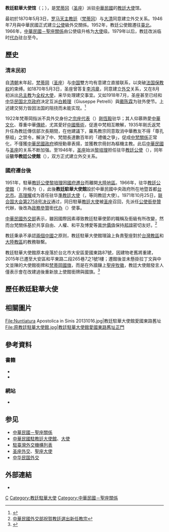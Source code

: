 {{NoteTA
|1=zh-cn:中华民国驻教廷大使; zh-hant:中華民國駐教廷大使;  <!-- 專有名詞 避免錯誤轉換 -->
|2=zh-cn:梵蒂冈驻华大使; zh-hant:教廷駐華大使;  <!-- 專有名詞 避免錯誤轉換 -->
|3=zh-cn:参赞; zh-hant:參事
}}
{{Infobox diplomatic mission
| name              = 教廷駐華大使馆
| native_name       = {{lang|la|Nuntiatura Apostolica in Sinis}}
| logo = [[File:Emblem_of_Vatican_City_State.svg|120px]]
| image             = Apostolic Nunciature to China (2015-).jpg
| caption = 圣座在台北的大使馆馆舍
| type              = [[教廷大使館|教廷大使館]]
| jurisdiction      = {{ROC}}
| address           = {{ROC}}[[臺北市|臺北市]][[大安區_(臺北市)|大安區]][[和平東路|和平東路]]二段265巷7之1號1樓<ref>{{Cite web |url=http://www.mofa.gov.tw/CountryInfo.aspx?CASN=FB01D469347C76A7&n=9C9CC6640661FEBA&sms=26470E539B6FA395&s=FDC3BA2C714CD75F |title=外交部－駐華使館－教廷大使館 |accessdate=2015-03-14 |archiveurl=https://web.archive.org/web/20170616215439/http://www.mofa.gov.tw/CountryInfo.aspx?CASN=FB01D469347C76A7&n=9C9CC6640661FEBA&sms=26470E539B6FA395&s=FDC3BA2C714CD75F |archivedate=2017-06-16 }}</ref>
| department        = [[国务院_(圣座)|圣座国务院]]
| apostolic_nuncio  = ''[[教廷駐華大使列表|1979年起空缺]]''
| chargé_d'affaires = 達保祿（Pavol Talapka） {{Small|[[參贊|參贊]]}}
| open              =  1966年
| website           = 
}}
'''教廷駐華大使馆'''（{{lang-la|Nuntiatura Apostolica in Sinis}}；{{lang-en|Apostolic Nunciature to China}}），是[[梵蒂冈|梵蒂冈]]（[[圣座|圣座]]）派驻[[中華民國|中華民國]]的[[教廷大使|教廷大使]]馆。

最初於1870年5月3日，[[罗马天主教会|罗马天主教廷]]（[[梵蒂冈|梵蒂冈]]）与[[大清|大清]]同意建立外交关系。1946年7月與中華民國正式建立[[公使|公使]]級外交關係。1952年，教廷公使館遷往[[臺北|臺北]]。1966年，[[中華民國－聖座關係|中華民國－聖座關係]]由公使级升格为[[特命全權大使|大使]]级。1979年以后，教廷改派临时[[代办|代办]]驻台至今。

==歷史==
===清末民初===
自[[清朝|清朝]]末年起，[[梵蒂岡|梵蒂岡]]（[[圣座|圣座]]）与[[中国|中国]]雙方均有意建立直接联系，以突破[[法国|法国]][[保教权|保教权]]的束缚。如1870年5月3日，圣座曾答复[[李鸿章|李鸿章]]，同意建立[[外交|外交]]关系，又在8月初派出{{le|安多尼·阿里雅底|Antonio Agliardi}}[[总主教|总主教]]为[[大使|全权大使]]，来华处理建交事宜。又如1918年7月，圣座甚至已经和[[中华民国北京政府|中华民国北京政府]]决定互派[[白赖理|白赖理]]（Giuseppe Petrelli）與[[戴陈霖|戴陈霖]]为驻外使节。上述建交努力皆因法国的阻挠而未能实现。<ref>{{cite web |author=田英杰 |others=陳愛潔 譯 |url=http://www.ccccn.org/article/guia/hist/2009-09-03/3609.html |title=陆征祥与中梵外交关系 |publisher=天主教在线 |date=2009-09-03 |archiveurl=https://web.archive.org/web/20131202233904/http://www.ccccn.org/article/guia/hist/2009-09-03/3609.html |archivedate=2013-12-02 }}</ref>{{sfn|陳方中|江國雄|2003}}

1922年梵蒂岡指派不具外交身份之[[宗座代表|宗座代表]]（{{lang-la|Apostolic Delegate}}）[[剛恆毅|剛恆毅]]驻华；其人仰慕熱愛[[中華文化|中華文化]]、尊重中華[[傳統|傳統]]，尤其愛好[[中國美術史|中國藝術]]，促進中梵相互瞭解，1935年剛氏返梵升任為教廷傳信部次長期間，在他建議下，羅馬教宗同意取消中華教友不得「尊孔祭祖」之禁令，解決了中、梵間長達數百年的「禮儀之爭」，促成[[中梵關係|中梵關係]]正常化，不僅獲[[中華民國政府|中華民國政府]]頒授勳章表揚，並獲教宗冊封為樞機主教。此后[[中華民國|中華民國]]与[[圣座|圣座]]的关系不断加强。至1946年，[[圣座|圣座]]始派[[黎培理|黎培理]]担任驻华[[教廷公使|教廷公使]]（{{lang-la|Apostolic Internuncio}}），同年设'''驻华教廷公使館'''（{{lang-la|Internuntiatura Apostolica in Sinis}}），双方正式建立外交关系。

===國府遷台後===
1951年，駐華[[教廷公使|教廷公使]][[黎培理|黎培理]]因[[國府遷台|國府遷台]]而離開[[大陸地區|大陸地區]]。1966年，驻华[[教廷公使館|教廷公使館]]（{{lang-la|Internuntiatura Apostolica或Apostolic Internunciature}}）升格为{{link-la|教廷大使館|Apostolic Nunciature}}（{{lang-la|Nuntiatura Apostolica}}），此後'''教廷駐華大使館'''設於中華民國中央政府所在地暨首都[[台北市|台北市]]。[[若瑟·卡普里奧|高理耀]]成为首任驻华[[準教廷大使|準教廷大使]]（{{lang-la|Apostolic Pro-Nuncio}}，等同教廷大使）。1971年10月25日，[[联合国大会第2758号决议|联合国大会第2758号决议]]通过，同日駐華[[教廷大使|教廷大使]]被[[圣座|圣座]]召回，先派任[[公使銜參贊|公使銜參贊]]代辦，後改為[[政務參贊|政務參贊]]銜[[代办|代办]]（{{lang-en|chargé d’affaires}}）使事。

[[中華民國外交部|中華民國外交部]]表示，雖因國際因素導致教廷駐華使節的職稱及銜級有所改變，然而台梵關係基於共享自由、人權、和平及博愛等[[普世價值|普世價值]]保持[[價值觀外交|邦誼]]密切友好。<ref>[https://web.archive.org/web/20170811143606/http://www.mofa.gov.tw/mobile/News_Content.aspx?s=C25736D0A409C575 中華民國外交部祝賀教廷選出新任教宗]</ref>

教廷秉承不承認[[兩個中國|兩個中國]]之原则，教廷駐華大使館理論上負責聖座對於[[天主教台灣地區主教團|台灣教區]]和[[中國天主教教區列表|大陸教區]]的教務聯繫。

教廷駐華大使館原本座落於台北市大安區愛國東路87號，因建物老舊將重建，2015年已遷至大安區和平東路二段265巷7之1號1樓；遷館後並未懸掛拉丁文與中文並陳的大使館銜牌和[[梵蒂岡國旗|梵蒂岡國旗]]，而是在外牆鑲上[[梵蒂岡國徽|聖座牧徽]]，教廷大使館發言人僅表示會在改建過後重新放上使館銜牌與國旗。<ref>{{Cite web |url=http://hk.crntt.com/doc/1043/8/1/9/104381941.html |title=教廷“大使館”低調搬家　隱身台北巷弄沒掛牌 |accessdate=2017-09-11 |archivedate=2017-05-23 |archiveurl=https://web.archive.org/web/20170523054209/http://hk.crntt.com/doc/1043/8/1/9/104381941.html |deadurl=no }}</ref>

==歷任教廷駐華大使==
{{Main|教廷駐華大使列表}}

==相關圖片==
<gallery>
File:Nuntiatura Apostolica in Sinis 20131016.jpg|教廷駐華大使館愛國東路舊址
File:原教廷駐華大使館.jpg|教廷駐華大使館愛國東路舊址正門
</gallery>

==參考資料==
{{Reflist}}

===書籍===
* {{cite book |author=郭廷以 |title=[[中華民國史事日誌|中華民國史事日誌]] |year=1985 |publisher=中央研究院近代史研究所 |location=臺北 }}
* {{cite book |author1=陳方中 |author2=江國雄 |title=中梵外交關係史 |year=2003 |publisher=臺灣商務印書館 |location=臺北 |ISBN=9570518359 |ref=harv }}

===網站===
* {{cite web |url=http://www.catholic-hierarchy.org/diocese/dxxcn.html |title=Nunciature to China |archiveurl=https://web.archive.org/web/20100613051250/http://www.catholic-hierarchy.org/diocese/dxxcn.html |archivedate=2010-06-13 |deadurl=no }}

==参见==
{{Portal box|国际关系|天主教|梵蒂冈|中华民国}}
*[[中華民國－聖座關係|中華民國－聖座關係]]
*[[中華民國駐教廷大使館|中華民國駐教廷大使館]]、[[中華民國駐教廷大使列表|大使]]
*[[駐臺灣外交機構列表|駐臺灣外交機構列表]]
*[[圣座外交|圣座外交]]、[[聖座大使|聖座大使]]
*[[中华民国外交|中华民国外交]]

==外部連結==
* {{cite web |url=https://web.archive.org/web/20190520221830/http://www.apostolische-nachfolge.de/nuntius_staaten.htm |title=Die Apostolische Nachfolge |language=de }}

{{駐臺灣外交機構}}

[[Category:駐中華民國外交代表機構|C]]
[[Category:教廷駐華大使|Category:教廷駐華大使]]
[[Category:中華民國－聖座關係|Category:中華民國－聖座關係]]